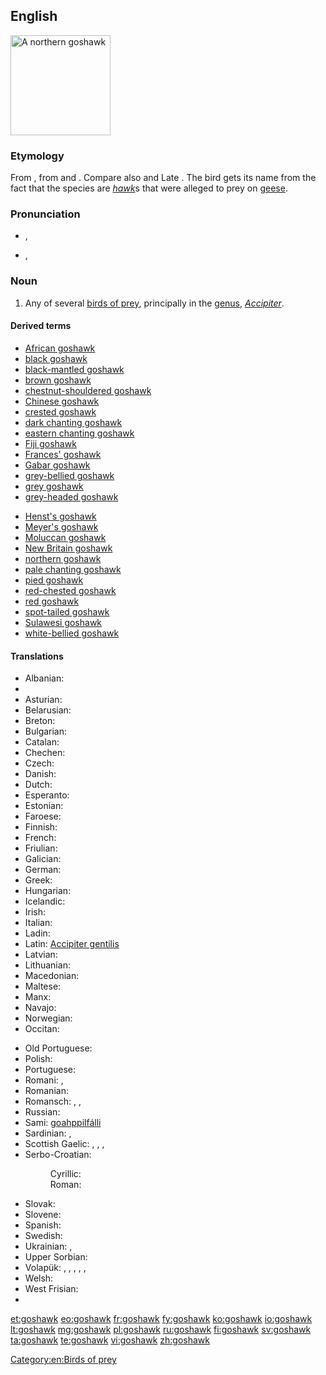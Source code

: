 ==English==
[[Image:Northern_Goshawk_ad_M2.jpg|thumb|right|160px|A northern goshawk]]
{{wikipedia}}

===Etymology===
From {{etyl|ang|en}} {{term/t|ang|gōshafoc||goose hawk}}, from {{term/t|ang|gōs||goose}} and {{term|hafoc||hawk|lang=ang}}. Compare also {{etyl|non|en}} {{term|lang=non|gáshaukr}} and Late {{etyl|enm|en}} {{term|gosling|lang=enm}}. The bird gets its name from the fact that the species are ''[[hawk]]''s that were alleged to prey on [[geese]].

===Pronunciation===
* {{a|UK}} {{IPA|/ˈɡɒs.hɔːk/}}, {{X-SAMPA|/"gQs.hO:k/}}
* {{a|CA}} {{IPA|/ˈɡɑs.hɑk/}}, {{X-SAMPA|/"gAs.hAk/}}

===Noun===
{{en-noun}}

# Any of several [[bird of prey|birds of prey]], principally in the [[genus]], ''[[Accipiter]]''.

====Derived terms====
{{rel-top|terms derived from ''goshawk''}}
* [[African goshawk]]
* [[black goshawk]]
* [[black-mantled goshawk]]
* [[brown goshawk]]
* [[chestnut-shouldered goshawk]]
* [[Chinese goshawk]]
* [[crested goshawk]]
* [[dark chanting goshawk]]
* [[eastern chanting goshawk]]
* [[Fiji goshawk]]
* [[Frances' goshawk]]
* [[Gabar goshawk]]
* [[grey-bellied goshawk]]
* [[grey goshawk]]
* [[grey-headed goshawk]]
{{rel-mid}}
* [[Henst's goshawk]]
* [[Meyer's goshawk]]
* [[Moluccan goshawk]]
* [[New Britain goshawk]]
* [[northern goshawk]]
* [[pale chanting goshawk]]
* [[pied goshawk]]
* [[red-chested goshawk]]
* [[red goshawk]]
* [[spot-tailed goshawk]]
* [[Sulawesi goshawk]]
* [[white-bellied goshawk]]
{{rel-bottom}}

====Translations====
{{trans-top|bird of prey}}
* Albanian: {{t|sq|gjeraqina}}
* {{trreq|ar}}
* Asturian: {{t|ast|ferre|m}}
* Belarusian: {{t|be|цецярук}}
* Breton: {{t|br|gwazsparfell}}
* Bulgarian: {{t|bg|голям ястреб|tr=goljam jastreb}}
* Catalan: {{t|ca|astor|m}}
* Chechen: {{t|ce|куьйра}}
* Czech: {{t|cs|jestřáb}}
* Danish: {{t|da|duehøg}}
* Dutch: {{t+|nl|havik|m}}
* Esperanto: {{t|eo|akcipitro}}
* Estonian: {{t|et|kanakull}}
* Faroese: {{t|fo|høsnaheykur}}
* Finnish: {{t+|fi|kanahaukka}}
* French: {{t+|fr|autour|m}}
* Friulian: {{t|fur|cagnŕs}}
* Galician: {{t+|gl|azor|m}}
* German: {{t+|de|Habicht|m}}
* Greek: {{t|el|διπλοσάινο}}
* Hungarian: {{t+|hu|héja}}
* Icelandic: {{t|is|gáshaukur}}
* Irish: {{t|ga|spioróg mhór|f}}
* Italian: {{t+|it|astore|m}}
* Ladin: {{t|lld|sparvel gran}}
* Latin: [[Accipiter gentilis]]
* Latvian: {{t|lv|vistu vanags}}
* Lithuanian: {{t+|lt|vištvanagis}}
* Macedonian: {{t|mk|jастреб кокошкар|tr=jastreb kokoškar}}
* Maltese: {{t|mt|sparvier tal-ħamiem}}
* Manx: {{t|gv|shawk ny sperriu|m}}
* Navajo: {{t|nv|giníłbáhí}}
* Norwegian: {{t|no|hønsehauk}}
* Occitan: {{t|oc|astor}}
{{trans-mid}}
* Old Portuguese: {{t|roa-ptg|açor}}
* Polish: {{t+|pl|jastrząb|m}}
* Portuguese: {{t+|pt|açor|m}}
* Romani: {{t|rom|hulyo|m}}, {{t|rom|hulyaika|f}}
* Romanian: {{t+|ro|uliu}}
* Romansch: {{t|rm|sprer}}, {{t|rm|sprer gond}}, {{t|rm|sprer da giaglinas}}
* Russian: {{t+|ru|тетеревятник|tr=teterevjatnik}}
* Sami: [[goahppilfálli]]
* Sardinian: {{t|sc|stori columbinu}}, {{t|sc|istore lepperajolu}}
* Scottish Gaelic: {{t|gd|glas-sheabhag|f}}, {{t|gd|seabhag-riabhach|f}}, {{t|gd|seabhag-mhór|f}}, {{t|gd|gos-sheabhag|f}}
* Serbo-Croatian:
*: Cyrillic: {{t|sh|jастреб кокошар}}
*: Roman: {{t|sh|jastreb kokošar}}
* Slovak: {{t|sk|jastrab lesný}}
* Slovene: {{t|sl|kragulj}}
* Spanish: {{t+|es|azor|m}}
* Swedish: {{t+|sv|duvhök|c}}
* Ukrainian: {{t|uk|яструб великий}}, {{t|uk|тетерев’ятник}}
* Upper Sorbian: {{t|hsb|jatřob}}
* Volapük: {{qualifier|♂♀}} {{t|vo|gokahauk}}, {{qualifier|♂}} {{t|vo|gokahihauk}}, {{qualifier|♀}} {{t|vo|gokajihauk}}, {{qualifier|♂♀ offspring, young}} {{t|vo|gokahaukül}}, {{qualifier|♂ offspring}} {{t|vo|gokahihaukül}}, {{qualifier|♀ offspring}} {{t|vo|gokajihaukül}}
* Welsh: {{t|cy|gwalch marth|m}}
* West Frisian: {{t|fy|hauk}}
* {{trreq|yi}}
{{trans-bottom}}

[[Category:en:Birds of prey]]

[[et:goshawk]]
[[eo:goshawk]]
[[fr:goshawk]]
[[fy:goshawk]]
[[ko:goshawk]]
[[io:goshawk]]
[[lt:goshawk]]
[[mg:goshawk]]
[[pl:goshawk]]
[[ru:goshawk]]
[[fi:goshawk]]
[[sv:goshawk]]
[[ta:goshawk]]
[[te:goshawk]]
[[vi:goshawk]]
[[zh:goshawk]]